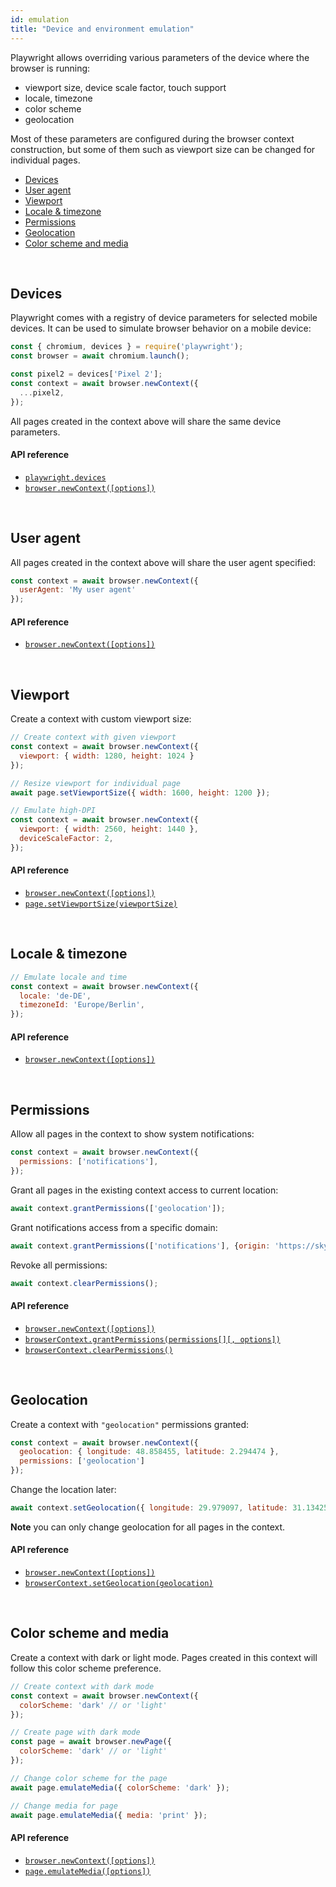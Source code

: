 ```yaml
---
id: emulation
title: "Device and environment emulation"
---
```



Playwright allows overriding various parameters of the device where the browser is running:
  - viewport size, device scale factor, touch support
  - locale, timezone
  - color scheme
  - geolocation

Most of these parameters are configured during the browser context construction, but some of them such as viewport size can be changed for individual pages.

<!-- GEN:toc-top-level -->
- [Devices](#devices)
- [User agent](#user-agent)
- [Viewport](#viewport)
- [Locale & timezone](#locale--timezone)
- [Permissions](#permissions)
- [Geolocation](#geolocation)
- [Color scheme and media](#color-scheme-and-media)
<!-- GEN:stop -->

<br/>

## Devices

Playwright comes with a registry of device parameters for selected mobile devices. It can be used to simulate browser behavior on a mobile device:

```js
const { chromium, devices } = require('playwright');
const browser = await chromium.launch();

const pixel2 = devices['Pixel 2'];
const context = await browser.newContext({
  ...pixel2,
});
```

All pages created in the context above will share the same device parameters.

#### API reference

- [`playwright.devices`](./api/class-playwright.mdx#playwrightdevices)
- [`browser.newContext([options])`](./api/class-browser.mdx#browsernewcontextoptions)

<br/>

## User agent

All pages created in the context above will share the user agent specified:

```js
const context = await browser.newContext({
  userAgent: 'My user agent'
});
```

#### API reference

- [`browser.newContext([options])`](api/class-browser.mdx#browsernewcontextoptions)

<br/>

## Viewport

Create a context with custom viewport size:

```js
// Create context with given viewport
const context = await browser.newContext({
  viewport: { width: 1280, height: 1024 }
});

// Resize viewport for individual page
await page.setViewportSize({ width: 1600, height: 1200 });

// Emulate high-DPI
const context = await browser.newContext({
  viewport: { width: 2560, height: 1440 },
  deviceScaleFactor: 2,
});
```

#### API reference

- [`browser.newContext([options])`](api/class-browser.mdx#browsernewcontextoptions)
- [`page.setViewportSize(viewportSize)`](./api/class-page.mdx#pagesetviewportsizeviewportsize)

<br/>

## Locale & timezone

```js
// Emulate locale and time
const context = await browser.newContext({
  locale: 'de-DE',
  timezoneId: 'Europe/Berlin',
});
```

#### API reference

- [`browser.newContext([options])`](api/class-browser.mdx#browsernewcontextoptions)

<br/>

## Permissions

Allow all pages in the context to show system notifications:
```js
const context = await browser.newContext({
  permissions: ['notifications'],
});
```

Grant all pages in the existing context access to current location:
```js
await context.grantPermissions(['geolocation']);
```

Grant notifications access from a specific domain:
```js
await context.grantPermissions(['notifications'], {origin: 'https://skype.com'} );
```

Revoke all permissions:
```js
await context.clearPermissions();
```

#### API reference

- [`browser.newContext([options])`](api/class-browser.mdx#browsernewcontextoptions)
- [`browserContext.grantPermissions(permissions[][, options])`](./api/class-browsercontext.mdx#browsercontextgrantpermissionspermissions-options)
- [`browserContext.clearPermissions()`](./api/class-browsercontext.mdx#browsercontextclearpermissions)

<br/>

## Geolocation
Create a context with `"geolocation"` permissions granted:
```js
const context = await browser.newContext({
  geolocation: { longitude: 48.858455, latitude: 2.294474 },
  permissions: ['geolocation']
});
```
Change the location later:

```js
await context.setGeolocation({ longitude: 29.979097, latitude: 31.134256 });
```

**Note** you can only change geolocation for all pages in the context.

#### API reference

- [`browser.newContext([options])`](api/class-browser.mdx#browsernewcontextoptions)
- [`browserContext.setGeolocation(geolocation)`](./api/class-browser.mdx#browsercontextsetgeolocationgeolocation)

<br/>

## Color scheme and media

Create a context with dark or light mode. Pages created in this context will
follow this color scheme preference.

```js
// Create context with dark mode
const context = await browser.newContext({
  colorScheme: 'dark' // or 'light'
});

// Create page with dark mode
const page = await browser.newPage({
  colorScheme: 'dark' // or 'light'
});

// Change color scheme for the page
await page.emulateMedia({ colorScheme: 'dark' });

// Change media for page
await page.emulateMedia({ media: 'print' });
```

#### API reference

- [`browser.newContext([options])`](api/class-browser.mdx#browsernewcontextoptions)
- [`page.emulateMedia([options])`](./api/class-page.mdx#pageemulatemediaoptions)
